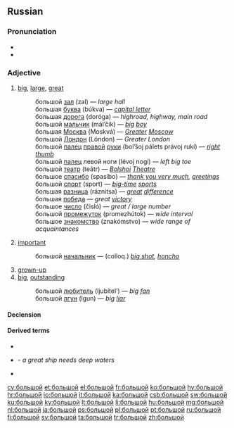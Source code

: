 ==Russian==

===Pronunciation===
* {{IPA|[bʌlʲˈʂo̞j]|lang=ru}}
* {{audio|Ru-большой.ogg|Audio}}

===Adjective===
{{ru-adj|tr=bol’šój|больше|бо́льше|наибольший|наибо́льший|altcomp=больший|altcompst=бо́льший}}

# [[big]], [[large]], [[great]]
#: большой [[зал]] (zal) — ''large hall''
#: большая [[буква]] (búkva) — ''[[capital letter]]''
#: большая [[дорога]] (doróga) — ''highroad, highway, main road''
#: большой [[мальчик]] (mál’čik) — ''[[big]] [[boy]]''
#: большая [[Москва]] (Moskvá) — ''[[Greater]] [[Moscow]]''
#: большой [[Лондон]] (Lóndon) — ''Greater London''
#: большой [[палец]] [[правый|правой]] [[рука|руки]] (bol’šoj pálets právoj rukí) — ''[[right]] [[thumb]]''
#: большой [[палец]] левой ноги (lévoj nogí) — ''left big toe''
#: большой [[театр]] (teátr) — ''[[Bolshoi]] [[theatre|Theatre]]''
#: большое [[спасибо]] (spasíbo) — ''[[thank you very much]], [[greeting]]s''
#: большой [[спорт]] (sport) — ''[[big-time]] [[sport]]s''
#: большая [[разница]] (ráznitsa) — ''[[great]] [[difference]]''
#: большая [[победа]] — ''great [[victory]]''
#: большое [[число]] (čisló) — ''great / large number''
#: большой [[промежуток]] (promezhútok) — ''wide interval''
#: большое [[знакомство]] (znakómstvo) — ''wide range of acquaintances''
# [[important]]
#: большой [[начальник]] — (colloq.) ''[[big shot]], [[honcho]]''
# [[grown-up]]
# [[big]], [[outstanding]]
#: большой [[любитель]] (ljubítel’) — ''big [[fan#English|fan]]''
#: большой [[лгун]] (lgun) — ''big [[liar#English|liar]]''

====Declension====
{{ru-adjective5|больш|больш|вели́к|велика́|велико́|велики́|о}}

====Derived terms====
* {{l|ru|де́лать больши́е глаза́}}
* {{l|ru|большо́му кораблю́ большо́е пла́вание}} - ''a great ship needs deep waters''
* {{l|ru|большой пожар|g=m}}

[[cy:большой]]
[[et:большой]]
[[el:большой]]
[[fr:большой]]
[[ko:большой]]
[[hy:большой]]
[[hr:большой]]
[[io:большой]]
[[it:большой]]
[[ka:большой]]
[[csb:большой]]
[[sw:большой]]
[[ku:большой]]
[[ky:большой]]
[[lt:большой]]
[[li:большой]]
[[hu:большой]]
[[mg:большой]]
[[nl:большой]]
[[ja:большой]]
[[ps:большой]]
[[pl:большой]]
[[pt:большой]]
[[ru:большой]]
[[fi:большой]]
[[sv:большой]]
[[ta:большой]]
[[tr:большой]]
[[zh:большой]]